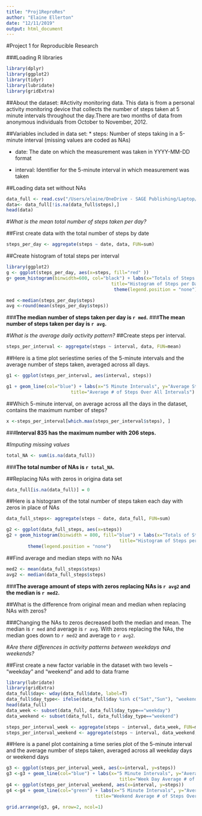 ```yaml
---
title: "Proj1ReproRes"
author: "Elaine Ellerton"
date: "12/11/2019"
output: html_document
---
```

#Project 1 for Reproducible Research

###Loading R libraries
```r
library(dplyr)
library(ggplot2)
library(tidyr)
library(lubridate)
library(gridExtra)
```

##About the dataset: 
#Activity monitoring data. This data is from a personal activity monitoring device that collects the number of steps taken at 5 minute intervals throughout the day.There are two months of data from anonymous individuals from October to November, 2012.

##Variables included in data set: 
* steps: Number of steps taking in a 5-minute interval (missing values are coded as NAs)

* date: The date on which the measurement was taken in YYYY-MM-DD format

* interval: Identifier for the 5-minute interval in which measurement was taken

##Loading data set without NAs

```r
data_full <- read.csv("/Users/elaine/OneDrive - SAGE Publishing/Laptop/Courses/Data_Science_course_JohnsHopkins/Reproducible/ReprodResearchProj1/activity.csv", header=T)
data<- data_full[!is.na(data_full$steps),]
head(data)
```

#*What is the mean total number of steps taken per day?*

##First create data with the total number of steps by date
```r
steps_per_day <- aggregate(steps ~ date, data, FUN=sum)
```

##Create histogram of total steps per interval

```r
library(ggplot2)
g <- ggplot(steps_per_day, aes(x=steps, fill="red" ))
g+ geom_histogram(binwidth=600, col="black") + labs(x="Totals of Steps per Day", 
                                       title="Histogram of Steps per Day") + 
                                        theme(legend.position = "none")

```

```r
med <-median(steps_per_day$steps)
avg <-round(mean(steps_per_day$steps))
```
###**The median number of steps taken per day is `r med`.**
###**The mean number of steps taken per day is `r avg`.**




#*What is the average daily activity pattern?*
##Create steps per interval.
```r
steps_per_interval <- aggregate(steps ~ interval, data, FUN=mean)
```
##Here is a time plot seriestime series of the 5-minute intervals and the average number of steps taken, averaged across all days.

```r
g1 <- ggplot(steps_per_interval, aes(interval, steps)) 

g1 + geom_line(col="blue") + labs(x="5 Minute Intervals", y="Average Steps", 
                        title="Average # of Steps Over All Intervals")       
```

##Which 5-minute interval, on average across all the days in the dataset, contains the maximum number of steps?
```r
x <-steps_per_interval[which.max(steps_per_interval$steps), ]
```
###**Interval 835 has the maximum number with 206 steps.**




#*Imputing missing values*
```r
total_NA <- sum(is.na(data_full))
```
###**The total number of NAs is `r total_NA`.**


##Replacing NAs with zeros in origina data set
```r
data_full[is.na(data_full)] = 0
```
 
##Here is a histogram of the total number of steps taken each day with zeros in place of NAs
```r
data_full_steps<- aggregate(steps ~ date, data_full, FUN=sum)

g2 <- ggplot(data_full_steps, aes(x=steps))
g2 + geom_histogram(binwidth = 800, fill="blue") + labs(x="Totals of Steps per Day", 
                                          title="Histogram of Steps per Day with no NAs") + 
        theme(legend.position = "none")
```
##Find average and median steps with no NAs
```r
med2 <- mean(data_full_steps$steps)
avg2 <- median(data_full_steps$steps)
```

###**The average amount of steps with zeros replacing NAs is `r avg2` and the median is `r med2`.**

##What is the difference from original mean and median when replacing NAs with zeros?

###Changing the NAs to zeros decreased both the median and mean. The median is `r med` and average is `r avg`. With zeros replacing the NAs, the median goes down to `r med2` and average to `r avg2`.

#*Are there differences in activity patterns between weekdays and weekends?*

##First create a new factor variable in the dataset with two levels – “weekday” and “weekend” and add to data frame


```r
library(lubridate)
library(gridExtra)
data_full$day<- wday(data_full$date, label=T)
data_full$day_type<- ifelse(data_full$day %in% c("Sat","Sun"), "weekend", "weekday") 
head(data_full)
data_week <- subset(data_full, data_full$day_type=="weekday")
data_weekend <- subset(data_full, data_full$day_type=="weekend")

steps_per_interval_week <- aggregate(steps ~ interval, data_week, FUN=mean)
steps_per_interval_weekend <- aggregate(steps ~ interval, data_weekend, FUN=mean)
```
##Here is a panel plot containing a time series plot of the 5-minute interval and the average number of steps taken, averaged across all weekday days or weekend days 
```r
g3 <- ggplot(steps_per_interval_week, aes(x=interval, y=steps))
g3 <-g3 + geom_line(col="blue") + labs(x="5 Minute Intervals", y="Average Steps", 
                                          title="Week Day Average # of Steps Over All Intervals")       
g4 <- ggplot(steps_per_interval_weekend, aes(x=interval, y=steps))
g4 <-g4 + geom_line(col="green") + labs(x="5 Minute Intervals", y="Average Steps", 
                                 title="Weekend Average # of Steps Over All Intervals")       

grid.arrange(g3, g4, nrow=2, ncol=1)

```
